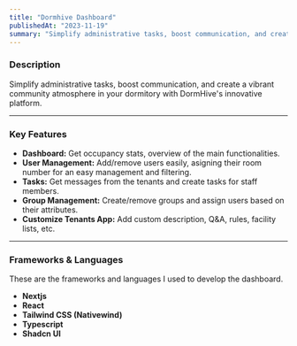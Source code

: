 ```yaml
---
title: "Dormhive Dashboard"
publishedAt: "2023-11-19"
summary: "Simplify administrative tasks, boost communication, and create a vibrant community atmosphere in your dormitory with DormHive's innovative platform."
---
```


<h3>Description</h3>

Simplify administrative tasks, boost communication, and create a vibrant community atmosphere in your dormitory with DormHive's innovative platform.

<ScreenShots id="dormhive-dash" />

<hr />

<h3>Key Features</h3>

- **Dashboard:** Get occupancy stats, overview of the main functionalities.
- **User Management:** Add/remove users easily, asigning their room number for an easy management and filtering.
- **Tasks:** Get messages from the tenants and create tasks for staff members.
- **Group Management:** Create/remove groups and assign users based on their attributes.
- **Customize Tenants App:** Add custom description, Q&A, rules, facility lists, etc.

<hr />

<h3>Frameworks & Languages</h3>

These are the frameworks and languages I used to develop the dashboard.

- **Nextjs**
- **React**
- **Tailwind CSS (Nativewind)**
- **Typescript**
- **Shadcn UI**

<TechStack id="dormhive-dash" />
